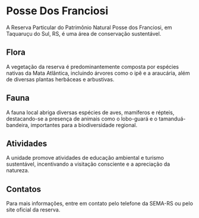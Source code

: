 # Posse Dos Franciosi

A Reserva Particular do Patrimônio Natural Posse dos Franciosi, em Taquaruçu do Sul, RS, é uma área de conservação sustentável.

## Flora

A vegetação da reserva é predominantemente composta por espécies nativas da Mata Atlântica, incluindo árvores como o ipê e a araucária, além de diversas plantas herbáceas e arbustivas.

## Fauna

A fauna local abriga diversas espécies de aves, mamíferos e répteis, destacando-se a presença de animais como o lobo-guará e o tamanduá-bandeira, importantes para a biodiversidade regional.

## Atividades

A unidade promove atividades de educação ambiental e turismo sustentável, incentivando a visitação consciente e a apreciação da natureza.

## Contatos

Para mais informações, entre em contato pelo telefone da SEMA-RS ou pelo site oficial da reserva.